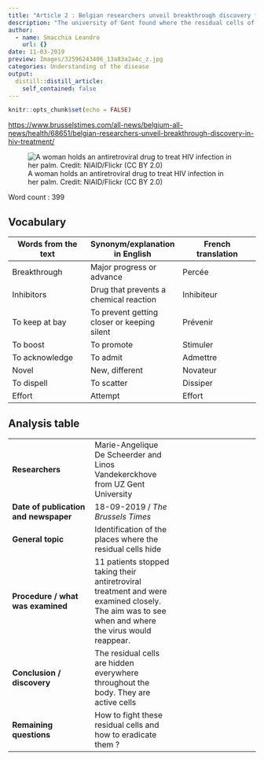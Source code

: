 ```yaml
---
title: "Article 2 : Belgian researchers unveil breakthrough discovery for HIV treatment"
description: "The university of Gent found where the residual cells of the disease hid."
author:
  - name: Smacchia Leandro
    url: {}
date: 11-03-2019
preview: Images/32596243406_13a83a2a4c_z.jpg
categories: Understanding of the disease
output:
  distill::distill_article:
    self_contained: false
---
```


```r
knitr::opts_chunk$set(echo = FALSE)
```

<https://www.brusselstimes.com/all-news/belgium-all-news/health/68651/belgian-researchers-unveil-breakthrough-discovery-in-hiv-treatment/>


![A woman holds an antiretroviral drug to treat HIV infection in her palm. Credit: NIAID/Flickr (CC BY 2.0)](Images/32596243406_13a83a2a4c_z.jpg)


Word count : 399


## Vocabulary 

| Words from the text | Synonym/explanation in English | French translation |
|--|--|--|
| Breakthrough | Major progress or advance | Percée|
| Inhibitors | Drug that prevents a chemical reaction | Inhibiteur |
| To keep at bay | To prevent getting closer or keeping silent| Prévenir |
| To boost | To promote | Stimuler |
| To acknowledge | To admit| Admettre|
| Novel | New, different | Novateur|
| To dispell | To scatter | Dissiper |
| Effort | Attempt| Effort |

## Analysis table 

|  |  |  |
|--|--|--|
| **Researchers** | Marie-Angelique De Scheerder and  Linos Vandekerckhove from UZ Gent University |
| **Date of publication and newspaper** | 18-09-2019 / *The Brussels Times* |
| **General topic** | Identification of the places where the residual cells hide |
| **Procedure / what was examined** | 11 patients stopped taking their antiretroviral treatment and were examined closely. The aim was to see when and where the virus would reappear. |
| **Conclusion / discovery** | The residual cells are hidden everywhere throughout the body. They are active cells |
| **Remaining questions** | How to fight these residual cells and how to eradicate them ? |


